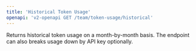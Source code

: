 ```yaml
---
title: 'Historical Token Usage'
openapi: 'v2-openapi GET /team/token-usage/historical'
---
```


Returns historical token usage on a month-by-month basis. The endpoint can also breaks usage down by API key optionally.
